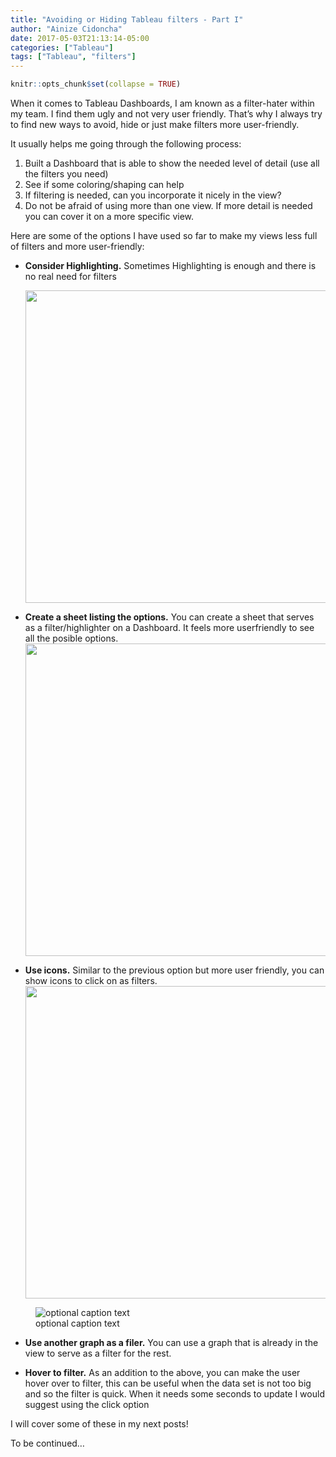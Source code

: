 ```yaml
---
title: "Avoiding or Hiding Tableau filters - Part I"
author: "Ainize Cidoncha"
date: 2017-05-03T21:13:14-05:00
categories: ["Tableau"]
tags: ["Tableau", "filters"]
---
```


```r
knitr::opts_chunk$set(collapse = TRUE)
```

When it comes to Tableau Dashboards, I am known as a filter-hater within my team. I find them ugly and not very user friendly. That's why I always try to find new ways to avoid, hide or just make filters more user-friendly.


It usually helps me going through the following process:

1. Built a Dashboard that is able to show the needed level of detail (use all the filters you need)
2. See if some coloring/shaping can help
3. If filtering is needed, can you incorporate it nicely in the view?
5. Do not be afraid of using more than one view. If more detail is needed you can cover it on a more specific view.



Here are some of the options I have used so far to make my views less full of filters and more user-friendly:

* __Consider Highlighting.__ Sometimes Highlighting is enough and there is no real need for filters

  <img src="Highlight State.png" width="500">
  
* __Create a sheet listing the options.__ 
You can create a sheet that serves as a filter/highlighter on a Dashboard. It feels more userfriendly to see all the posible options.
<img src="List of options.png" width="500">

* __Use icons.__ Similar to the previous option but more user friendly, you can show icons to click on as filters.
<img src="\static\img\Filter with icon.png" width="500">

![optional caption text](../../static/img/filters1.png)


* __Use another graph as a filer.__ You can use a graph that is already in the view to serve as a filter for the rest.


* __Hover to filter.__ As an addition to the above, you can make the user hover over to filter, this can be useful when the data set is not too big and so the filter is quick. When it needs some seconds to update I would suggest using the click option

I will cover some of these in my next posts!

To be continued...




